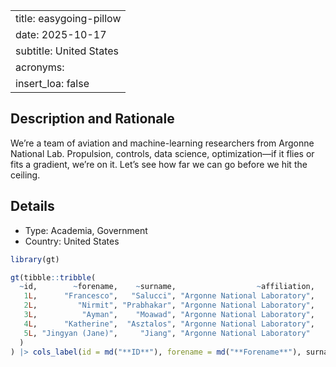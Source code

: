 
---
title: easygoing-pillow
date: 2025-10-17
subtitle: United States
acronyms:
  insert_loa: false
---

## Description and Rationale

We’re a team of aviation and machine-learning researchers from Argonne National Lab. Propulsion, controls, data science, optimization—if it flies or fits a gradient, we’re on it. Let’s see how far we can go before we hit the ceiling.

## Details

* Type: Academia, Government
* Country: United States

```r
library(gt)

gt(tibble::tribble(
  ~id,        ~forename,    ~surname,                  ~affiliation,
   1L,      "Francesco",   "Salucci", "Argonne National Laboratory",
   2L,         "Nirmit", "Prabhakar", "Argonne National Laboratory",
   3L,          "Ayman",    "Moawad", "Argonne National Laboratory",
   4L,      "Katherine",  "Asztalos", "Argonne National Laboratory",
   5L, "Jingyan (Jane)",     "Jiang", "Argonne National Laboratory"
  )
) |> cols_label(id = md("**ID**"), forename = md("**Forename**"), surname ~ md("**Surname**"), affiliation ~ md("**Affiliation**"))
```
